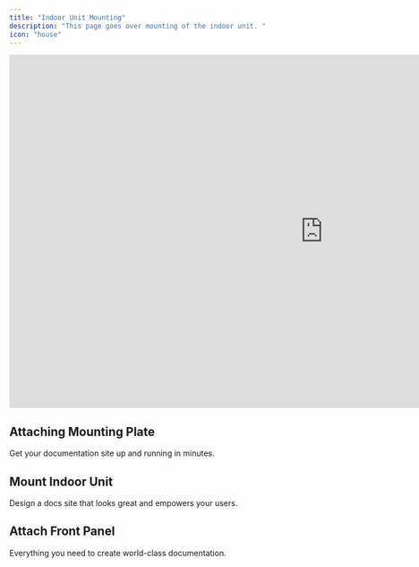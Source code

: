 ```yaml
---
title: "Indoor Unit Mounting"
description: "This page goes over mounting of the indoor unit. "
icon: "house"
---
```


<iframe width="1120" height="630" 
    src="https://www.youtube.com/embed/-4xwvxrmSIE?autoplay=1&mute=1&loop=1&playlist=-4xwvxrmSIE" 
    title="YouTube video player" 
    frameborder="0" 
    allow="accelerometer; autoplay; clipboard-write; encrypted-media; gyroscope; picture-in-picture; web-share" 
    referrerpolicy="strict-origin-when-cross-origin" 
    allowfullscreen>
</iframe>

## Attaching Mounting Plate

Get your documentation site up and running in minutes.

## Mount Indoor Unit

Design a docs site that looks great and empowers your users.


## Attach Front Panel

Everything you need to create world-class documentation.